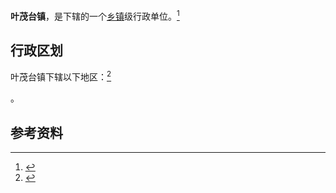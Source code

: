 {{中国乡级行政区|21/01/24/104/000}}

'''叶茂台镇'''，是{{PRC admin/fullname|21/01/24/104/000|3}}下辖的一个[[乡镇|乡镇]]级行政单位。<ref>{{PRC admin/ref sgc|{{PRC admin/parent|21/01/24/104/000}}}}</ref>

== 行政区划 ==

叶茂台镇下辖以下地区：<ref>{{PRC admin/ref sgc|21/01/24/104/000}}</ref>

{{PRC admin/children|21/01/24/104/000}}。

== 参考资料 ==

{{reflist}}

{{行政区划小作品}}
{{PRC admin/navcat|21/01/24/104/000}}
